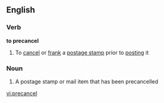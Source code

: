 ==English==

===Verb===
'''to precancel'''

# To [[cancel]] or [[frank]] a [[postage stamp]] prior to [[post]]ing it

===Noun===
{{wikipedia}}
{{en-noun}}

# A postage stamp or mail item that has been precancelled

[[vi:precancel]]